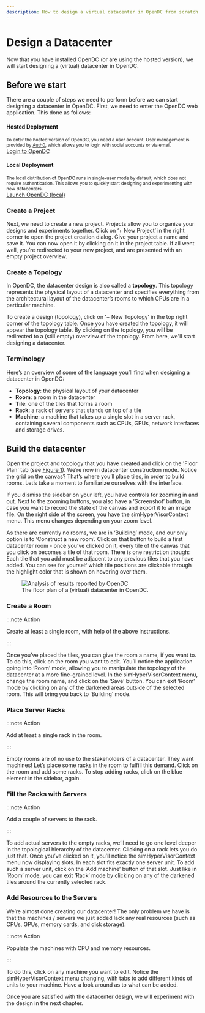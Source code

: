 ```yaml
---
description: How to design a virtual datacenter in OpenDC from scratch.
---
```


# Design a Datacenter

Now that you have installed OpenDC (or are using the hosted version), we will start designing a (virtual) datacenter
in OpenDC.

## Before we start

There are a couple of steps we need to perform before we can start designing a datacenter in OpenDC. First, we need to
enter the OpenDC web application. This done as follows:

<div className="container">
    <div className="row">
        <div className="col col--6">
            <div className="card">
                <div className="card__body">
                    <h4>Hosted Deployment</h4>
                    <small>
                        To enter the hosted version of OpenDC, you need a user account. User management is provided
                        by <a href="https://auth0.com">Auth0</a>, which allows you to login with social accounts or via
                        email.
                    </small>
                </div>
                <div className="card__footer">
                    <a href="https://app.opendc.org" className="button button--primary button--block">Login to OpenDC</a>
                </div>
            </div>
        </div>
        <div className="col col--6">
            <div className="card">
                <div className="card__body">
                    <h4>Local Deployment</h4>
                    <small>
                        The local distribution of OpenDC runs in single-user mode by default, which does not require
                        authentication. This allows you to quickly start designing and experimenting with new
                        datacenters.
                    </small>
                </div>
                <div className="card__footer">
                    <a href="http://localhost:8080" className="button button--secondary button--block">Launch OpenDC (local)</a>
                </div>
            </div>
        </div>
    </div>
</div>

### Create a Project

Next, we need to create a new project. Projects allow you to organize your designs and experiments together.
Click on ‘+ New Project’ in the right corner to open the project creation dialog.
Give your project a name and save it. You can now open it by clicking on it in the project table. If all went well,
you’re redirected to your new project, and are presented with an empty project overview.

### Create a Topology

In OpenDC, the datacenter design is also called a **topology**. This topology represents the physical layout of a
datacenter and specifies everything from the architectural layout of the datacenter’s rooms to which CPUs are in a
particular machine.

To create a design (topology), click on ‘+ New Topology’ in the top right corner of the topology table.
Once you have created the topology, it will appear the topology table. By clicking on the topology, you will be
redirected to a (still empty) overview of the topology. From here, we'll start designing a datacenter.

### Terminology

Here’s an overview of some of the language you’ll find when designing a datacenter in OpenDC:

- **Topology**: the physical layout of your datacenter
- **Room**: a room in the datacenter
- **Tile**: one of the tiles that forms a room
- **Rack**: a rack of servers that stands on top of a tile
- **Machine**: a machine that takes up a single slot in a server rack, containing several components such as CPUs, GPUs,
               network interfaces and storage drives.

## Build the datacenter

Open the project and topology that you have created and click on the 'Floor Plan' tab (see [Figure 1](#floor-plan)).
We’re now in datacenter construction mode. Notice the grid on the canvas? That’s where you’ll place tiles, in order to
build rooms. Let’s take a moment to familiarize ourselves with the interface.

If you dismiss the sidebar on your left, you have controls for zooming in and out. Next to the zooming buttons, you also
have a ‘Screenshot’ button, in case you want to record the state of the canvas and export it to an image file. On the
right side of the screen, you have the simHyperVisorContext menu. This menu changes depending on your zoom level.

As there are currently no rooms, we are in ‘Building’ mode, and our only option is to ‘Construct a new room’. Click on
that button to build a first datacenter room - once you’ve clicked on it, every tile of the canvas that you click on
becomes a tile of that room. There is one restriction though: Each tile that you add must be adjacent to any previous
tiles that you have added. You can see for yourself which tile positions are clickable through the highlight color that
is shown on hovering over them.

<figure className="figure" id="floor-plan">
    <img src={require("@site/src/components/HomepageFeatures/screenshot-construction.png").default} alt="Analysis of results reported by OpenDC" />
    <figcaption>The floor plan of a (virtual) datacenter in OpenDC.</figcaption>
</figure>

### Create a Room

:::note Action

Create at least a single room, with help of the above instructions.

:::

Once you’ve placed the tiles, you can give the room a name, if you want to. To do this, click on the room you want to
edit. You’ll notice the application going into ‘Room’ mode, allowing you to manipulate the topology of the datacenter at
a more fine-grained level. In the simHyperVisorContext menu, change the room name, and click on the ‘Save’ button. You can exit
‘Room’ mode by clicking on any of the darkened areas outside of the selected room. This will bring you back to
‘Building’ mode.

### Place Server Racks

:::note Action

Add at least a single rack in the room.

:::

Empty rooms are of no use to the stakeholders of a datacenter. They want machines! Let’s place some racks in the room
to fulfill this demand. Click on the room and add some racks. To stop adding racks, click on the blue element in the
sidebar, again.

### Fill the Racks with Servers

:::note Action

Add a couple of servers to the rack.

:::

To add actual servers to the empty racks, we’ll need to go one level deeper in the topological hierarchy of the
datacenter. Clicking on a rack lets you do just that. Once you’ve clicked on it, you’ll notice the simHyperVisorContext menu now
displaying slots. In each slot fits exactly one server unit. To add such a server unit, click on the ‘Add machine’
button of that slot.
Just like in ‘Room’ mode, you can exit ‘Rack’ mode by clicking on any of the darkened tiles around the currently
selected rack.

### Add Resources to the Servers

We’re almost done creating our datacenter! The only problem we have is that the machines / servers we just added lack
any real resources (such as CPUs, GPUs, memory cards, and disk storage).

:::note Action

Populate the machines with CPU and memory resources.

:::

To do this, click on any machine you want to edit. Notice the simHyperVisorContext menu changing, with tabs to add different kinds of
units to your machine. Have a look around as to what can be added.

Once you are satisfied with the datacenter design, we will experiment with the design in the next chapter.
